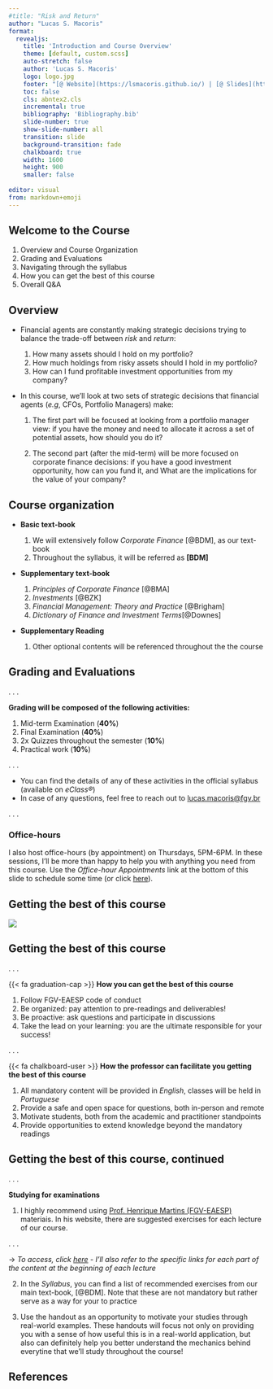 ```yaml
---
#title: "Risk and Return"
author: "Lucas S. Macoris"
format:
  revealjs:
    title: 'Introduction and Course Overview'
    theme: [default, custom.scss]
    auto-stretch: false
    author: 'Lucas S. Macoris'
    logo: logo.jpg
    footer: "[@ Website](https://lsmacoris.github.io/) | [@ Slides](https://lsmacoris.github.io/lectures/strat-fin) | [@ Office-hour appointments](https://calendly.com/lucas-macoris-fgv/appointment-lsm)"
    toc: false
    cls: abntex2.cls
    incremental: true
    bibliography: 'Bibliography.bib'
    slide-number: true
    show-slide-number: all
    transition: slide
    background-transition: fade
    chalkboard: true
    width: 1600
    height: 900
    smaller: false
    
editor: visual
from: markdown+emoji
---
```


## Welcome to the Course

::: nonincremental
1.  Overview and Course Organization
2.  Grading and Evaluations
3.  Navigating through the syllabus
4.  How you can get the best of this course
5.  Overall Q&A
:::

## Overview

-   Financial agents are constantly making strategic decisions trying to balance the trade-off between *risk* and *return*:

    1.  How many assets should I hold on my portfolio?
    2.  How much holdings from risky assets should I hold in my portfolio?
    3.  How can I fund profitable investment opportunities from my company?

-   In this course, we'll look at two sets of strategic decisions that financial agents (*e.g*, CFOs, Portfolio Managers) make:

    1.  The [first part]{.blue} will be focused at looking from a [portfolio manager]{.blue} view: if you have the money and need to allocate it across a set of potential assets, how should you do it?

    2.  The second part (after the mid-term) will be more focused on [corporate finance]{.blue} decisions: if you have a good investment opportunity, how can you fund it, and What are the implications for the value of your company?

## Course organization

::: nonincremental
-   **Basic text-book**

    1.  We will extensively follow *Corporate Finance* [@BDM], as our text-book
    2.  Throughout the syllabus, it will be referred as **\[BDM\]**

-   **Supplementary text-book**

    1.  *Principles of Corporate Finance* [@BMA]
    2.  *Investments* [@BZK]
    3.  *Financial Management: Theory and Practice* [@Brigham]
    4.  *Dictionary of Finance and Investment Terms*[@Downes]

-   **Supplementary Reading**

    1.  Other optional contents will be referenced throughout the the course
:::

## Grading and Evaluations

. . .

**Grading will be composed of the following activities:**

1.  Mid-term Examination (**40%**)
2.  Final Examination (**40%**)
3.  2x Quizzes throughout the semester (**10%**)
4.  Practical work (**10%**)

. . .

-   You can find the details of any of these activities in the official syllabus (available on *eClass®*)
-   In case of any questions, feel free to reach out to [lucas.macoris\@fgv.br](mailto:lucas.macoris@fgv.br)

. . .

::: callout-important
### Office-hours

I also host office-hours (by appointment) on Thursdays, 5PM-6PM. In these sessions, I'll be more than happy to help you with anything you need from this course. Use the *Office-hour Appointments* link at the bottom of this slide to schedule some time (or click [here](https://calendly.com/lucas-macoris-fgv/appointment-lsm)).
:::

## Getting the best of this course

![](Images/what-a-week.jpeg){width="50%," fig-align="center"}

## Getting the best of this course

. . .

{{< fa graduation-cap >}} **How you can get the best of this course**

1.  Follow FGV-EAESP code of conduct
2.  Be organized: pay attention to pre-readings and deliverables!
3.  Be proactive: ask questions and participate in discussions
4.  Take the lead on your learning: you are the ultimate responsible for your success!

. . .

{{< fa chalkboard-user >}} **How the professor can facilitate you getting the best of this course**

1.  All mandatory content will be provided in *English*, classes will be held in *Portuguese*
2.  Provide a safe and open space for questions, both in-person and remote
3.  Motivate students, both from the academic and practitioner standpoints
4.  Provide opportunities to extend knowledge beyond the mandatory readings

## Getting the best of this course, continued

. . .

**Studying for examinations**

1.  I highly recommend using [Prof. Henrique Martins (FGV-EAESP)](https://henriquemartins.net/) materiais. In his website, there are suggested exercises for each lecture of our course.

. . .

$\rightarrow$ *To access, click [here](https://henriquemartins.net/teaching/financial_strategy/) - I'll also refer to the specific links for each part of the content at the beginning of each lecture*

2.  In the *Syllabus*, you can find a list of recommended exercises from our main text-book, [@BDM]. Note that these are not mandatory but rather serve as a way for your to practice

3.  Use the handout as an opportunity to motivate your studies through real-world examples. These handouts will focus not only on providing you with a sense of how useful this is in a real-world application, but also can definitely help you better understand the mechanics behind everytine that we'll study throughout the course!

## References
